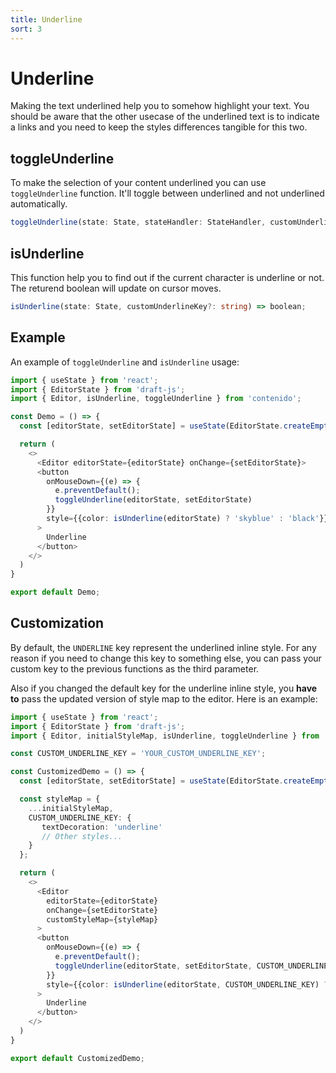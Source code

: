 ```yaml
---
title: Underline
sort: 3
---
```


# Underline

Making the text underlined help you to somehow highlight your text. You should be aware
that the other usecase of the underlined text is to indicate a links and you need to
keep the styles differences tangible for this two.

## toggleUnderline

To make the selection of your content underlined you can use `toggleUnderline` function.
It'll toggle between underlined and not underlined automatically.

```ts
toggleUnderline(state: State, stateHandler: StateHandler, customUnderlinekey?: string) => void;
```

## isUnderline

This function help you to find out if the current character is underline or not.
The returend boolean will update on cursor moves.

```ts
isUnderline(state: State, customUnderlineKey?: string) => boolean;
```

## Example

An example of `toggleUnderline` and `isUnderline` usage:

```ts
import { useState } from 'react';
import { EditorState } from 'draft-js';
import { Editor, isUnderline, toggleUnderline } from 'contenido';

const Demo = () => {
  const [editorState, setEditorState] = useState(EditorState.createEmpty());

  return (
    <>
      <Editor editorState={editorState} onChange={setEditorState}>
      <button
        onMouseDown={(e) => {
          e.preventDefault();
          toggleUnderline(editorState, setEditorState)
        }}
        style={{color: isUnderline(editorState) ? 'skyblue' : 'black'}}
      >
        Underline
      </button>
    </>
  )
}

export default Demo;
```

## Customization

By default, the `UNDERLINE` key represent the underlined inline style. For any reason if you need
to change this key to something else, you can pass your custom key to the previous functions as
the third parameter.

Also if you changed the default key for the underline inline style, you **have to** pass the
updated version of style map to the editor. Here is an example:

```ts
import { useState } from 'react';
import { EditorState } from 'draft-js';
import { Editor, initialStyleMap, isUnderline, toggleUnderline } from 'contenido';

const CUSTOM_UNDERLINE_KEY = 'YOUR_CUSTOM_UNDERLINE_KEY';

const CustomizedDemo = () => {
  const [editorState, setEditorState] = useState(EditorState.createEmpty());

  const styleMap = {
    ...initialStyleMap,
    CUSTOM_UNDERLINE_KEY: {
       textDecoration: 'underline'
       // Other styles...
    }
  };

  return (
    <>
      <Editor
        editorState={editorState}
        onChange={setEditorState}
        customStyleMap={styleMap}
      >
      <button
        onMouseDown={(e) => {
          e.preventDefault();
          toggleUnderline(editorState, setEditorState, CUSTOM_UNDERLINE_KEY)
        }}
        style={{color: isUnderline(editorState, CUSTOM_UNDERLINE_KEY) ? 'skyblue' : 'black'}}
      >
        Underline
      </button>
    </>
  )
}

export default CustomizedDemo;
```
